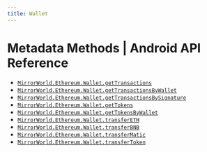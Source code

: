 ```yaml
---
title: Wallet
---
```


# Metadata Methods | Android API Reference

- [`MirrorWorld.Ethereum.Wallet.getTransactions`](/api-reference/android/evm/wallet/getTransactions)
- [`MirrorWorld.Ethereum.Wallet.getTransactionsByWallet`](/api-reference/android/evm/wallet/getTransactionsByWallet)
- [`MirrorWorld.Ethereum.Wallet.getTransactionsBySignature`](/api-reference/android/evm/wallet/getTransactionsBySignature)
- [`MirrorWorld.Ethereum.Wallet.getTokens`](/api-reference/android/evm/wallet/getTokens)
- [`MirrorWorld.Ethereum.Wallet.getTokensByWallet`](/api-reference/android/evm/wallet/getTokensByWallet)
- [`MirrorWorld.Ethereum.Wallet.transferETH`](/api-reference/android/evm/wallet/transferETH)
- [`MirrorWorld.Ethereum.Wallet.transferBNB`](/api-reference/android/evm/wallet/transferBNB)
- [`MirrorWorld.Ethereum.Wallet.transferMatic`](/api-reference/android/evm/wallet/transferMatic)
- [`MirrorWorld.Ethereum.Wallet.transferToken`](/api-reference/android/evm/wallet/transferToken)